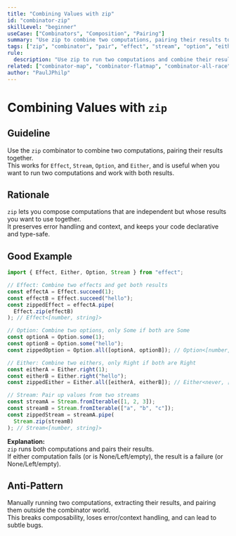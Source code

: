 ```yaml
---
title: "Combining Values with zip"
id: "combinator-zip"
skillLevel: "beginner"
useCase: ["Combinators", "Composition", "Pairing"]
summary: "Use zip to combine two computations, pairing their results together in Effect, Stream, Option, or Either."
tags: ["zip", "combinator", "pair", "effect", "stream", "option", "either"]
rule:
  description: "Use zip to run two computations and combine their results into a tuple, preserving error and context handling."
related: ["combinator-map", "combinator-flatmap", "combinator-all-race"]
author: "PaulJPhilp"
---
```


# Combining Values with `zip`

## Guideline

Use the `zip` combinator to combine two computations, pairing their results together.  
This works for `Effect`, `Stream`, `Option`, and `Either`, and is useful when you want to run two computations and work with both results.

## Rationale

`zip` lets you compose computations that are independent but whose results you want to use together.  
It preserves error handling and context, and keeps your code declarative and type-safe.

## Good Example

```typescript
import { Effect, Either, Option, Stream } from "effect";

// Effect: Combine two effects and get both results
const effectA = Effect.succeed(1);
const effectB = Effect.succeed("hello");
const zippedEffect = effectA.pipe(
  Effect.zip(effectB)
); // Effect<[number, string]>

// Option: Combine two options, only Some if both are Some
const optionA = Option.some(1);
const optionB = Option.some("hello");
const zippedOption = Option.all([optionA, optionB]); // Option<[number, string]>

// Either: Combine two eithers, only Right if both are Right
const eitherA = Either.right(1);
const eitherB = Either.right("hello");
const zippedEither = Either.all([eitherA, eitherB]); // Either<never, [number, string]>

// Stream: Pair up values from two streams
const streamA = Stream.fromIterable([1, 2, 3]);
const streamB = Stream.fromIterable(["a", "b", "c"]);
const zippedStream = streamA.pipe(
  Stream.zip(streamB)
); // Stream<[number, string]>
```

**Explanation:**  
`zip` runs both computations and pairs their results.  
If either computation fails (or is None/Left/empty), the result is a failure (or None/Left/empty).

## Anti-Pattern

Manually running two computations, extracting their results, and pairing them outside the combinator world.  
This breaks composability, loses error/context handling, and can lead to subtle bugs.